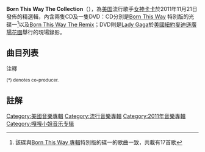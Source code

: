 {{refimprove|time=2012-07-14T02:27:48+00:00}}
{{NoteTA
|T=zh-tw:Born This Way The Collection; zh-cn:Born This Way The Collection; zh-hk:Born This Way The Collection;
|G1=嘎嘎小姐
}}

{{Infobox album
| Name        = Born This Way The Collection
| Type        = 精選
| Artist      = [[Lady_Gaga|Lady Gaga]]
| Cover        = Lady_Gaga_Born_This_Way_The_Collection.jpg
| Released    = {{Start date|2011|11|21}}
| Recorded    = 2011
| Genre       = [[Pop_(音乐类型)|流行]]、[[电子流行|电子流行]]、[[合成器流行|合成器流行]]、[[舞曲|舞曲]]
| Length      = DVD：1:54:23 <br/> CD①：1:13:38 <br/> CD②：1:11:27
| Label       = Streamline、Interscope Record、Kon Live Distribution
| Producer    = RedOne、Lady Gaga、Martin Kierszenbaum、Rob Fusari、Space Cowboy、Beyoncé Knowles、Rodney Jerkins、LaShawn A. Daniels、Lazonate S. Franklin、DJ Snake、DJ White Shadow、Fernando Garibay、Robert John "Mutt" Lange、Jeppe Laursen、Clinton Sparks
| Misc         =
| Last album = {{ubl|''[[Born_This_Way:_The_Remix|Born This Way: The Remix]]''|(2011)}}
| This album = {{ubl|'''''Born This Way: The Collection'''''|(2011)}}
| Next album = {{ubl|''[[A_Very_Gaga_Holiday|A Very Gaga Holiday]]''|(2011)}}
}}

'''Born This Way The Collection'''（{{lang-en|-{''Born This Way The Collection''}-}}），為[[美国|美国]]流行歌手[[女神卡卡|女神卡卡]]於2011年11月21日發佈的精選輯，內含兩隻CD及一隻DVD：CD分別是[[Born_This_Way_(专辑)|Born This Way]] 特別版的光碟一<ref>該碟與[[Born_This_Way_(专辑)|Born This Way 專輯]]特別版的碟一的歌曲一致，共載有17首歌</ref>以及[[Lady_Gaga#2011.E5.B9.B411.E6.9C.8822.E6.97.A5.EF.BC.9ABorn_This_Way_The_Remix.EF.BC.88.E5.A4.A9.E7.94.9F.E5.AE.8C.E7.BE.8E.E6.B7.B7.E9.9F.B3.E7.B2.BE.E9.81.B8.EF.BC.89|Born This Way The Remix]]；DVD則是[[Lady_Gaga|Lady Gaga]]於[[美國|美國]][[紐約|紐約]][[麥迪遜廣場花園|麥迪遜廣場花園]]舉行的{{link-en|The Monster Ball Tour|The_Monster_Ball_Tour}}現場錄影。

==曲目列表==
{{Track listing
| collapsed       = yes
| headline        = Disc 1 – ''Lady Gaga Presents the Monster Ball: At Madison Square Garden'' (DVD)<ref name="allmusic">{{cite web|url=http://www.allmusic.com/album/born-this-way-the-collection-mw0002252252|title=Born This Way: The Collection|last=Erlewine|first=Stephen Thomas|authorlink=Stephen Thomas Erlewine|publisher=[[AllMusic|AllMusic]]. [[Rovi_Corporation|Rovi Corporation]]|date=2011-11-29|accessdate=2011-12-26|deadurl=no|archiveurl=https://web.archive.org/web/20111222085542/http://www.amazon.com/Born-This-Way-Collection-Deluxe/dp/B005W0OJX2|archivedate=2011-12-22}}</ref><ref name="UK=universal">{{cite web|url=http://store.universal-music.co.uk/restofworld/dvds+blu-ray/lady-gaga-born-this-way-the-collection-dvd-2cd-album/invt/0602527873619/|title=Born This Way – The Collection CD|publisher=UK Universal Music Store|accessdate=2011-12-26|archive-date=2012-07-06|archive-url=https://www.webcitation.org/68xftMh6Y?url=http://store.universal-music.co.uk/restofworld/dvds+blu-ray/lady-gaga-born-this-way-the-collection-dvd-2cd-album/invt/0602527873619/|dead-url=no}}</ref> 
| title1          = 介紹
| length1         = 4:32
| title2          = [[Dance_in_the_Dark|Dance in the Dark]]
| length2         = 2:36
| title3          = Glitter & Grease
| length3         = 2:36
| title4          = [[舞力全開|Just Dance]]
| length4         = 4:22
| title5          = [[Beautiful,_Dirty,_Rich|Beautiful, Dirty, Rich]]
| length5         = 4:20
| title6          = The Fame
| length6         = 4:15
| title7          = [[LoveGame|LoveGame]]
| length7         = 10:41
| title8          = Boys Boys Boys
| length8         = 3:17
| title9          = Money Honey
| length9         = 3:16
| title10         = [[電話_(歌曲)|Telephone]]
| length10        = 6:34
| title11         = [[Speechless|Speechless]]
| length11        = 6:16
| title12         = [[You_and_I|You and I]]
| length12        = 9:24
| title13         = So Happy I Could Die
| length13        = 4:43
| title14         = [[Monster_(歌曲)|Monster]]
| length14        = 6:37
| title15         = Teeth
| length15        = 9:41
| title16         = [[亞歷山卓_(歌曲)|Alejandro]]
| length16        = 5:24
| title17         = [[撲克臉_(歌曲)|Poker Face]]
| length17        = 3:57
| title18         = [[愛情狗仔|Paparazzi]]
| length18        = 6:30
| title19         = [[Bad_Romance|Bad Romance]]
| length19        = 6:22
| title20         = [[Born_This_Way_(歌曲)|Born This Way]]
| length20        = 9:07
| title21         = Born This Way
| note21          = a cappella
| length21        = 3:16
| title22         = Backstage at the Monster Ball
| length22        = 12:50
| title23         = Photo Gallery
| length23        = 
}}
{{Track listing
| collapsed       = yes
| headline        = Disc 2 – ''Born This Way'' (特別版)<ref name="allmusic"/><ref name="UK=universal"/>
| extra_column    = 製作人
| title1          = [[Marry_the_Night|Marry the Night]]
| writer1         = Lady Gaga, Garibay
| extra1          = Lady Gaga, Garibay
| length1         = 4:24
| title2          = [[Born_This_Way_(歌曲)|Born This Way]]
| writer2         = Lady Gaga, Laursen
| extra2          = Lady Gaga, Laursen, Garibay, DJ White Shadow
| length2         = 4:20
| title3          = [[Government_Hooker|Government Hooker]]
| writer3         = Lady Gaga, Garibay, DJ White Shadow
| extra3          = Lady Gaga, DJ White Shadow, Garibay*, [[DJ_Snake|DJ Snake]]*
| length3         = 4:14
| title4          = [[Judas|Judas]]
| writer4         = Lady Gaga, RedOne
| extra4          = Lady Gaga, RedOne
| length4         = 4:09
| title5          = [[Americano|Americano]]
| writer5         = Lady Gaga, Garibay, DJ White Shadow, Alara
| extra5          = Lady Gaga, Garibay, DJ White Shadow
| length5         = 4:06
| title6          = [[自由髪則|Hair]]
| writer6         = Lady Gaga, RedOne
| extra6          = Lady Gaga, RedOne
| length6         = 5:08
| title7          = [[Scheiße_(song)|Scheiße]]
| writer7         = Lady Gaga, RedOne
| extra7          = Lady Gaga, RedOne
| length7         = 3:45
| title8          = [[Bloody_Mary|Bloody Mary]]
| writer8         = Lady Gaga, Garibay, DJ White Shadow
| extra8          = Lady Gaga, DJ White Shadow, Garibay*, Sparks*
| length8         = 4:04
| title9          = [[Black_Jesus_+_Amen_Fashion|Black Jesus + Amen Fashion]]
| writer9         = Lady Gaga, DJ White Shadow
| extra9          = Lady Gaga, DJ White Shadow
| length9         = 3:50
| title10         = Bad Kids
| writer10        = Lady Gaga, Laursen, Garibay, DJ White Shadow
| extra10         = Lady Gaga, Laursen, Garibay, DJ White Shadow
| length10        = 4:15
| title11         = [[Fashion_of_His_Love|Fashion of His Love]]
| writer11        = Lady Gaga, Garibay
| extra11         = Lady Gaga, Garibay
| length11        = 4:12
| title12         = [[Highway_Unicorn_(Road_to_Love)|Highway Unicorn (Road to Love)]]
| writer12        = Lady Gaga, Garibay, DJ White Shadow
| extra12         = Lady Gaga, Garibay, DJ White Shadow
| length12        = 4:13
| title13         = [[Heavy_Metal_Lover|Heavy Metal Lover]]
| writer13        = Lady Gaga, Garibay
| extra13         = Lady Gaga, Garibay
| length13        = 5:07
| title14         = [[Electric_Chapel|Electric Chapel]]
| writer14        = Lady Gaga, DJ White Shadow
| extra14         = Lady Gaga, DJ White Shadow
| length14        = 5:21
| title15         = The Queen
| writer15        = Lady Gaga, Garibay
| extra15         = Lady Gaga, Garibay
| length15        = 5:16
| title16         = [[You_and_I|You and I]]
| writer16        = Lady Gaga
| extra16         = Lady Gaga, Lange
| length16        = 5:07
| title17         = [[The_Edge_of_Glory|The Edge of Glory]]
| writer17        = Lady Gaga, Garibay, DJ White Shadow
| extra17         = Lady Gaga, Garibay
| length17        = 5:20
}}
{{Track listing
| collapsed       = yes
| headline        = Disc 3 – ''Born This Way: The Remix''<ref name="allmusic"/><ref name="UK=universal"/>
| extra_column    = Producer(s)
| title1          = Born This Way
| note1           = Zedd Remix
| writer1         = [[Lady_Gaga|Lady Gaga]], [[Jeppe_Laursen|Jeppe Laursen]]
| extra1          = Lady Gaga, Laursen, [[Fernando_Garibay|Fernando Garibay]], DJ White Shadow <small>(remix production and mixing by [[Zedd_(producer)|Zedd]])</small>
| length1         = 6:31
| title2          = Judas
| note2           = Goldfrapp Remix
| writer2         = Lady Gaga, [[RedOne|RedOne]]
| extra2          = Lady Gaga, RedOne <small>(remix by [[Goldfrapp|Goldfrapp]])</small>
| length2         = 4:41
| title3          = The Edge of Glory
| note3           = Foster the People Remix
| writer3         = Lady Gaga, Garibay, DJ White Shadow
| extra3          = Lady Gaga, Garibay <small>(remix by [[Foster_the_People|Foster the People]])</small>
| length3         = 6:09
| title4          = You and I
| note4           = Wild Beasts Remix
| writer4         = Lady Gaga
| extra4          = Lady Gaga, [[Robert_John_"Mutt"_Lange|Robert John "Mutt" Lange]] <small>(remix and additional production by [[Wild_Beasts|Wild Beasts]])</small>
| length4         = 3:50
| title5          = Marry the Night
| note5           = The Weeknd & Illangelo Remix
| writer5         = Lady Gaga, Garibay
| extra5          = Lady Gaga, Garibay <small>(remix by [[The_Weeknd|The Weeknd]] and Illangelo, additional background vocals by The Weeknd)</small> 
| length5         = 4:03
| title6          = Black Jesus + Amen Fashion
| note6           = Michael Woods Remix
| writer6         = Lady Gaga, DJ White Shadow
| extra6          = Lady Gaga, DJ White Shadow <small>(remix, additional production and keyboards by [[Michael_Woods_(producer)|Michael Woods]] courtesy of [[Three_Six_Zero_Group|Three Six Zero Group]])</small>
| length6         = 6:11
| title7          = Bloody Mary
| note7           = The Horrors Remix
| writer7         = Lady Gaga, Garibay, DJ White Shadow
| extra7          = Lady Gaga, DJ White Shadow, Garibay*, [[Clinton_Sparks|Clinton Sparks]]* <small>(remix by [[The_Horrors|The Horrors]])</small>
| length7         = 5:18
| title8          = Scheiße
| note8           = Guéna LG Club Remix
| writer8         = Lady Gaga, RedOne
| extra8          = Lady Gaga, RedOne <small>(remix and additional production by Guéna LG, mixed by Julien Carret)</small>
| length8         = 5:45
| title9          = Americano
| note9           = Gregori Klosman Remix
| writer9         = Lady Gaga, Garibay, DJ White Shadow, Cheche Alara
| extra9          = Lady Gaga, Garibay, DJ White Shadow <small>(remix produced by Gregori Klosman)</small>
| length9         = 6:07
| title10         = Electric Chapel
| note10          = Two Door Cinema Club Remix
| writer10        = Lady Gaga, DJ White Shadow
| extra10         = Lady Gaga, DJ White Shadow <small>(remix by [[Two_Door_Cinema_Club|Two Door Cinema Club]])</small>
| length10        = 3:59
| title11         = You and I
| note11          = Metronomy Remix
| writer11        = Lady Gaga
| extra11         = Lady Gaga, Lange <small>(remix and additional production by [[Joseph_Mount|Joseph Mount]])</small>
| length11        = 4:20
| title12         = Judas
| note12          = Hurts Remix
| writer12        = Lady Gaga, RedOne
| extra12         = Lady Gaga, RedOne <small>(remix by [[Hurts|Hurts]])</small>
| length12        = 3:57
| title13         = Born This Way
| note13          = Twin Shadow Remix
| writer13        = Lady Gaga, Laursen
| extra13         = Lady Gaga, Laursen, Garibay, DJ White Shadow <small>(remix production by [[Twin_Shadow|Twin Shadow]])</small>
| length13        = 4:05
| title14         = The Edge of Glory
| note14          = Sultan & Ned Shepard Remix
| writer14        = Lady Gaga, Garibay, DJ White Shadow
| extra14         = Lady Gaga, Garibay <small>(remix production by Sultan & Ned Shepard)</small>
| length14        = 6:33
}}

;注釋
<small>(*) denotes co-producer.</small>

==註解==
<references/>

{{Lady Gaga}}
[[Category:美國音樂專輯|Category:美國音樂專輯]]
[[Category:流行音樂專輯|Category:流行音樂專輯]]
[[Category:2011年音樂專輯|Category:2011年音樂專輯]]
[[Category:嘎嘎小姐音乐专辑|Category:嘎嘎小姐音乐专辑]]